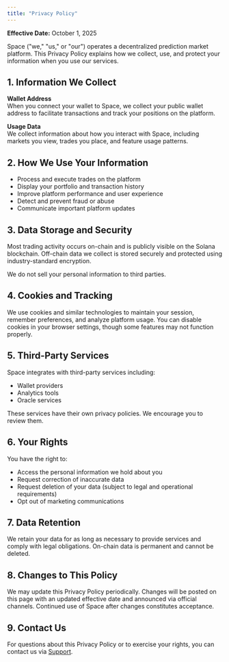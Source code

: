 ```yaml
---
title: "Privacy Policy"
---
```


**Effective Date:** October 1, 2025

Space ("we," "us," or "our") operates a decentralized prediction market platform. This Privacy Policy explains how we collect, use, and protect your information when you use our services.

## 1. Information We Collect

**Wallet Address**\
When you connect your wallet to Space, we collect your public wallet address to facilitate transactions and track your positions on the platform.

**Usage Data**\
We collect information about how you interact with Space, including markets you view, trades you place, and feature usage patterns.

## 2. How We Use Your Information

- Process and execute trades on the platform
- Display your portfolio and transaction history
- Improve platform performance and user experience
- Detect and prevent fraud or abuse
- Communicate important platform updates

## 3. Data Storage and Security

Most trading activity occurs on-chain and is publicly visible on the Solana blockchain. Off-chain data we collect is stored securely and protected using industry-standard encryption.

We do not sell your personal information to third parties.

## 4. Cookies and Tracking

We use cookies and similar technologies to maintain your session, remember preferences, and analyze platform usage. You can disable cookies in your browser settings, though some features may not function properly.

## 5. Third-Party Services

Space integrates with third-party services including:

- Wallet providers
- Analytics tools
- Oracle services

These services have their own privacy policies. We encourage you to review them.

## 6. Your Rights

You have the right to:

- Access the personal information we hold about you
- Request correction of inaccurate data
- Request deletion of your data (subject to legal and operational requirements)
- Opt out of marketing communications

## 7. Data Retention

We retain your data for as long as necessary to provide services and comply with legal obligations. On-chain data is permanent and cannot be deleted.

## 8. Changes to This Policy

We may update this Privacy Policy periodically. Changes will be posted on this page with an updated effective date and announced via official channels. Continued use of Space after changes constitutes acceptance.

## 9. Contact Us

For questions about this Privacy Policy or to exercise your rights, you can contact us via [Support](/doc/resources/support).